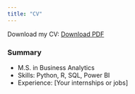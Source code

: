 ---
title: "CV"
---

Download my CV: [Download PDF](cv.pdf)

### Summary
- M.S. in Business Analytics
- Skills: Python, R, SQL, Power BI
- Experience: [Your internships or jobs]
